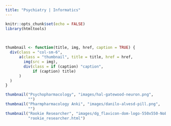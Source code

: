```yaml
---
title: "Psychiatry | Informatics"
---
```


```r
knitr::opts_chunk$set(echo = FALSE)
library(htmltools)
```
<br>
```r
thumbnail <- function(title, img, href, caption = TRUE) {
  div(class = "col-sm-6",
      a(class = "thumbnail", title = title, href = href,
        img(src = img),
        div(class = if (caption) "caption",
            if (caption) title)
      )
  )
}
```

```r
thumbnail("Psychopharmacology", "images/hal-gatewood-neuron.png",
          "")
thumbnail("Pharmpharmacology Anki", "images/danilo-alvesd-pill.png",
          "")
thumbnail("Rookie Researcher", "images/dg_flavicon-dom-logo-550x550-NoBackground.png",
          "rookie_researcher.html")
```
